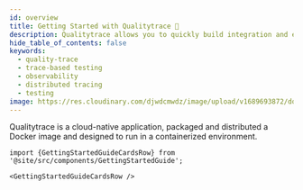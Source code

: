 ```yaml
---
id: overview
title: Getting Started with Qualitytrace 🚀
description: Qualitytrace allows you to quickly build integration and end-to-end tests, powered by your OpenTelemetry traces.
hide_table_of_contents: false
keywords:
  - quality-trace
  - trace-based testing
  - observability
  - distributed tracing
  - testing
image: https://res.cloudinary.com/djwdcmwdz/image/upload/v1689693872/docs/Blog_Thumbnail_28_ugy2yy.png
---
```


Qualitytrace is a cloud-native application, packaged and distributed a Docker image and designed to run in a containerized environment.

```mdx-code-block
import {GettingStartedGuideCardsRow} from '@site/src/components/GettingStartedGuide';

<GettingStartedGuideCardsRow />
```

